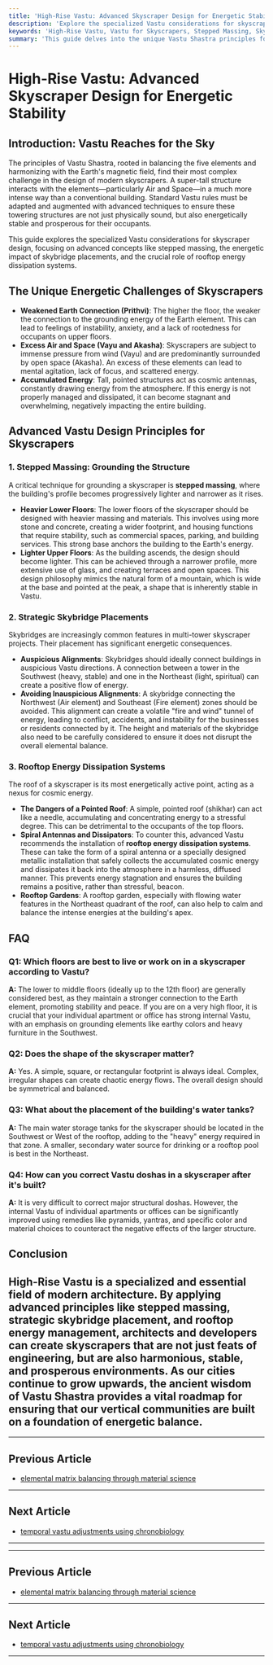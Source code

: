 ```yaml
---
title: 'High-Rise Vastu: Advanced Skyscraper Design for Energetic Stability'
description: 'Explore the specialized Vastu considerations for skyscraper design. This guide covers advanced techniques like stepped massing, strategic skybridge placements, and rooftop energy dissipation systems to ensure energetic stability in super-tall structures.'
keywords: 'High-Rise Vastu, Vastu for Skyscrapers, Stepped Massing, Skybridge Vastu, Rooftop Energy Dissipation, Vastu for Tall Buildings, Architectural Vastu'
summary: 'This guide delves into the unique Vastu Shastra principles for skyscraper design. Learn about advanced considerations for super-tall structures, including the importance of stepped massing, the energetic implications of skybridge placements, and the necessity of rooftop systems for dissipating accumulated energy to ensure the building is a beacon of stability and prosperity.'
---
```


# High-Rise Vastu: Advanced Skyscraper Design for Energetic Stability

## Introduction: Vastu Reaches for the Sky

The principles of Vastu Shastra, rooted in balancing the five elements and harmonizing with the Earth's magnetic field, find their most complex challenge in the design of modern skyscrapers. A super-tall structure interacts with the elements—particularly Air and Space—in a much more intense way than a conventional building. Standard Vastu rules must be adapted and augmented with advanced techniques to ensure these towering structures are not just physically sound, but also energetically stable and prosperous for their occupants.

This guide explores the specialized Vastu considerations for skyscraper design, focusing on advanced concepts like stepped massing, the energetic impact of skybridge placements, and the crucial role of rooftop energy dissipation systems.

## The Unique Energetic Challenges of Skyscrapers

-   **Weakened Earth Connection (Prithvi)**: The higher the floor, the weaker the connection to the grounding energy of the Earth element. This can lead to feelings of instability, anxiety, and a lack of rootedness for occupants on upper floors.
-   **Excess Air and Space (Vayu and Akasha)**: Skyscrapers are subject to immense pressure from wind (Vayu) and are predominantly surrounded by open space (Akasha). An excess of these elements can lead to mental agitation, lack of focus, and scattered energy.
-   **Accumulated Energy**: Tall, pointed structures act as cosmic antennas, constantly drawing energy from the atmosphere. If this energy is not properly managed and dissipated, it can become stagnant and overwhelming, negatively impacting the entire building.

## Advanced Vastu Design Principles for Skyscrapers

### 1. Stepped Massing: Grounding the Structure

A critical technique for grounding a skyscraper is **stepped massing**, where the building's profile becomes progressively lighter and narrower as it rises.

-   **Heavier Lower Floors**: The lower floors of the skyscraper should be designed with heavier massing and materials. This involves using more stone and concrete, creating a wider footprint, and housing functions that require stability, such as commercial spaces, parking, and building services. This strong base anchors the building to the Earth's energy.
-   **Lighter Upper Floors**: As the building ascends, the design should become lighter. This can be achieved through a narrower profile, more extensive use of glass, and creating terraces and open spaces. This design philosophy mimics the natural form of a mountain, which is wide at the base and pointed at the peak, a shape that is inherently stable in Vastu.

### 2. Strategic Skybridge Placements

Skybridges are increasingly common features in multi-tower skyscraper projects. Their placement has significant energetic consequences.

-   **Auspicious Alignments**: Skybridges should ideally connect buildings in auspicious Vastu directions. A connection between a tower in the Southwest (heavy, stable) and one in the Northeast (light, spiritual) can create a positive flow of energy.
-   **Avoiding Inauspicious Alignments**: A skybridge connecting the Northwest (Air element) and Southeast (Fire element) zones should be avoided. This alignment can create a volatile "fire and wind" tunnel of energy, leading to conflict, accidents, and instability for the businesses or residents connected by it. The height and materials of the skybridge also need to be carefully considered to ensure it does not disrupt the overall elemental balance.

### 3. Rooftop Energy Dissipation Systems

The roof of a skyscraper is its most energetically active point, acting as a nexus for cosmic energy.

-   **The Dangers of a Pointed Roof**: A simple, pointed roof (shikhar) can act like a needle, accumulating and concentrating energy to a stressful degree. This can be detrimental to the occupants of the top floors.
-   **Spiral Antennas and Dissipators**: To counter this, advanced Vastu recommends the installation of **rooftop energy dissipation systems**. These can take the form of a spiral antenna or a specially designed metallic installation that safely collects the accumulated cosmic energy and dissipates it back into the atmosphere in a harmless, diffused manner. This prevents energy stagnation and ensures the building remains a positive, rather than stressful, beacon.
-   **Rooftop Gardens**: A rooftop garden, especially with flowing water features in the Northeast quadrant of the roof, can also help to calm and balance the intense energies at the building's apex.

## FAQ

### Q1: Which floors are best to live or work on in a skyscraper according to Vastu?
**A:** The lower to middle floors (ideally up to the 12th floor) are generally considered best, as they maintain a stronger connection to the Earth element, promoting stability and peace. If you are on a very high floor, it is crucial that your individual apartment or office has strong internal Vastu, with an emphasis on grounding elements like earthy colors and heavy furniture in the Southwest.

### Q2: Does the shape of the skyscraper matter?
**A:** Yes. A simple, square, or rectangular footprint is always ideal. Complex, irregular shapes can create chaotic energy flows. The overall design should be symmetrical and balanced.

### Q3: What about the placement of the building's water tanks?
**A:** The main water storage tanks for the skyscraper should be located in the Southwest or West of the rooftop, adding to the "heavy" energy required in that zone. A smaller, secondary water source for drinking or a rooftop pool is best in the Northeast.

### Q4: How can you correct Vastu doshas in a skyscraper after it's built?
**A:** It is very difficult to correct major structural doshas. However, the internal Vastu of individual apartments or offices can be significantly improved using remedies like pyramids, yantras, and specific color and material choices to counteract the negative effects of the larger structure.

## Conclusion

High-Rise Vastu is a specialized and essential field of modern architecture. By applying advanced principles like stepped massing, strategic skybridge placement, and rooftop energy management, architects and developers can create skyscrapers that are not just feats of engineering, but are also harmonious, stable, and prosperous environments. As our cities continue to grow upwards, the ancient wisdom of Vastu Shastra provides a vital roadmap for ensuring that our vertical communities are built on a foundation of energetic balance.
---
---

## Previous Article
- [elemental matrix balancing through material science](180917_elemental_matrix_balancing_through_material_science.mdx)

---

## Next Article
- [temporal vastu adjustments using chronobiology](180919_temporal_vastu_adjustments_using_chronobiology.mdx)

---
---

## Previous Article
- [elemental matrix balancing through material science](180917_elemental_matrix_balancing_through_material_science.mdx)

---

## Next Article
- [temporal vastu adjustments using chronobiology](180919_temporal_vastu_adjustments_using_chronobiology.mdx)

---
